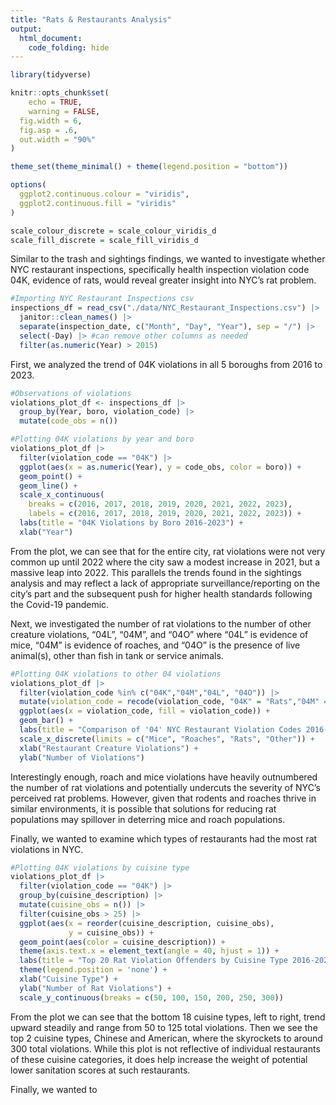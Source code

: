 ```yaml
---
title: "Rats & Restaurants Analysis"
output: 
  html_document:
    code_folding: hide
---
```


```r
library(tidyverse)

knitr::opts_chunk$set(
	echo = TRUE,
	warning = FALSE,
  fig.width = 6,
  fig.asp = .6,
  out.width = "90%"
)

theme_set(theme_minimal() + theme(legend.position = "bottom"))

options(
  ggplot2.continuous.colour = "viridis",
  ggplot2.continuous.fill = "viridis"
)

scale_colour_discrete = scale_colour_viridis_d
scale_fill_discrete = scale_fill_viridis_d
```

Similar to the trash and sightings findings, we wanted to investigate whether NYC restaurant inspections, specifically health inspection violation code 04K, evidence of rats, would reveal greater insight into NYC's rat problem. 

```r
#Importing NYC Restaurant Inspections csv
inspections_df = read_csv("./data/NYC_Restaurant_Inspections.csv") |>
  janitor::clean_names() |>
  separate(inspection_date, c("Month", "Day", "Year"), sep = "/") |>
  select(-Day) |> #can remove other columns as needed
  filter(as.numeric(Year) > 2015)
```

First, we analyzed the trend of 04K violations in all 5 boroughs from 2016 to 2023.

```r
#Observations of violations
violations_plot_df <- inspections_df |>
  group_by(Year, boro, violation_code) |>
  mutate(code_obs = n())

#Plotting 04K violations by year and boro
violations_plot_df |>
  filter(violation_code == "04K") |>
  ggplot(aes(x = as.numeric(Year), y = code_obs, color = boro)) +
  geom_point() +
  geom_line() +
  scale_x_continuous(
    breaks = c(2016, 2017, 2018, 2019, 2020, 2021, 2022, 2023), 
    labels = c(2016, 2017, 2018, 2019, 2020, 2021, 2022, 2023)) +
  labs(title = "04K Violations by Boro 2016-2023") +
  xlab("Year")
```

From the plot, we can see that for the entire city, rat violations were not very common up until 2022 where the city saw a modest increase in 2021, but a massive leap into 2022. This parallels the trends found in the sightings analysis and may reflect a lack of appropriate surveillance/reporting on the city's part and the subsequent push for higher health standards following the Covid-19 pandemic.

Next, we investigated the number of rat violations to the number of other creature violations, "04L", "04M", and "04O" where "04L" is evidence of mice, "04M" is evidence of roaches, and "04O" is the presence of live animal(s), other than fish in tank or service animals.

```r
#Plotting 04K violations to other 04 violations
violations_plot_df |>
  filter(violation_code %in% c("04K","04M","04L", "04O")) |>
  mutate(violation_code = recode(violation_code, "04K" = "Rats","04M" = "Roaches","04L" = "Mice", "04O" = "Other")) |>
  ggplot(aes(x = violation_code, fill = violation_code)) +
  geom_bar() +
  labs(title = "Comparison of '04' NYC Restaurant Violation Codes 2016-2023") +
  scale_x_discrete(limits = c("Mice", "Roaches", "Rats", "Other")) +
  xlab("Restaurant Creature Violations") +
  ylab("Number of Violations")
```

Interestingly enough, roach and mice violations have heavily outnumbered the number of rat violations and potentially undercuts the severity of NYC's perceived rat problems. However, given that rodents and roaches thrive in similar environments, it is possible that solutions for reducing rat populations may spillover in deterring mice and roach populations.

Finally, we wanted to examine which types of restaurants had the most rat violations in NYC.

```r
#Plotting 04K violations by cuisine type
violations_plot_df |>
  filter(violation_code == "04K") |>
  group_by(cuisine_description) |>
  mutate(cuisine_obs = n()) |>
  filter(cuisine_obs > 25) |>
  ggplot(aes(x = reorder(cuisine_description, cuisine_obs), 
             y = cuisine_obs)) +
  geom_point(aes(color = cuisine_description)) +
  theme(axis.text.x = element_text(angle = 40, hjust = 1)) +
  labs(title = "Top 20 Rat Violation Offenders by Cuisine Type 2016-2023") +
  theme(legend.position = 'none') +
  xlab("Cuisine Type") +
  ylab("Number of Rat Violations") +
  scale_y_continuous(breaks = c(50, 100, 150, 200, 250, 300))
```

From the plot we can see that the bottom 18 cuisine types, left to right, trend upward steadily and range from 50 to 125 total violations. Then we see the top 2 cuisine types, Chinese and American, where the skyrockets to around 300 total violations. While this plot is not reflective of individual restaurants of these cuisine categories, it does help increase the weight of potential lower sanitation scores at such restaurants.

Finally, we wanted to 